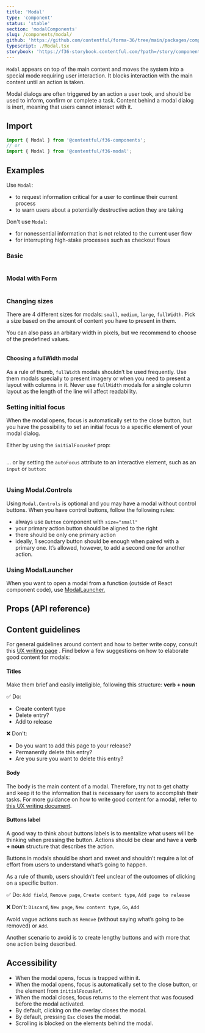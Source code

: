 ```yaml
---
title: 'Modal'
type: 'component'
status: 'stable'
section: 'modalComponents'
slug: /components/modal/
github: 'https://github.com/contentful/forma-36/tree/main/packages/components/modal/src'
typescript: ./Modal.tsx
storybook: 'https://f36-storybook.contentful.com/?path=/story/components-modal--basic'
---
```


`Modal` appears on top of the main content and moves the system into a special mode requiring user interaction. It blocks interaction with the main content until an action is taken.

Modal dialogs are often triggered by an action a user took, and should be used to inform, confirm or complete a task. Content behind a modal dialog is inert, meaning that users cannot interact with it.

## Import

```js static=true
import { Modal } from '@contentful/f36-components';
// or
import { Modal } from '@contentful/f36-modal';
```

## Examples

Use `Modal`:

- to request information critical for a user to continue their current process
- to warn users about a potentially destructive action they are taking

Don't use `Modal`:

- for nonessential information that is not related to the current user flow
- for interrupting high-stake processes such as checkout flows

### Basic

```jsx file=../examples/ModalBasicExample.tsx

```

### Modal with Form

```jsx file=../examples/ModalWithFormExample.tsx

```

### Changing sizes

There are 4 different sizes for modals: `small`, `medium`, `large`, `fullWidth`. Pick a size based on the amount of content you have to present in them.

You can also pass an arbitary width in pixels, but we recommend to choose of the predefined values.

```jsx file=../examples/ModalSizesExample.tsx

```

#### Choosing a fullWidth modal

As a rule of thumb, `fullWidth` modals shouldn’t be used frequently. Use them modals specially to present imagery or when you need to present a layout with columns in it. Never use `fullWidth` modals for a single column layout as the length of the line will affect readability.

### Setting initial focus

When the modal opens, focus is automatically set to the close button, but you have the possibility to set an initial focus to a specific element of your modal dialog.

Either by using the `initialFocusRef` prop:

```jsx file=../examples/ModalInitialFocusRefExample.tsx

```

... or by setting the `autoFocus` attribute to an interactive element, such as an `input` or `button`:

```jsx file=../examples/ModalAutoFocusExample.tsx

```

### Using Modal.Controls

Using `Modal.Controls` is optional and you may have a modal without control buttons. When you have control buttons, follow the following rules:

- always use `Button` component with `size="small"`
- your primary action button should be aligned to the right
- there should be only one primary action
- ideally, 1 secondary button should be enough when paired with a primary one. It’s allowed, however, to add a second one for another action.

### Using ModalLauncher

When you want to open a modal from a function (outside of React component code), use [ModalLauncher.](../components/modal-launcher)

## Props (API reference)

<PropsTable of="Modal" />

## Content guidelines

For general guidelines around content and how to better write copy, consult this [UX writing page](/guidelines/ux-writing-principles) . Find below a few suggestions on how to elaborate good content for modals:

#### Titles

Make them brief and easily inteligible, following this structure: **verb + noun**

✅ Do:

- Create content type
- Delete entry?
- Add to release

❌ Don't:

- Do you want to add this page to your release?
- Permanently delete this entry?
- Are you sure you want to delete this entry?

#### Body

The body is the main content of a modal. Therefore, try not to get chatty and keep it to the information that is necessary for users to accomplish their tasks. For more guidance on how to write good content for a modal, refer to [this UX writing document](/guidelines/ux-writing-principles).

#### Buttons label

A good way to think about buttons labels is to mentalize what users will be thinking when pressing the button. Actions should be clear and have a **verb + noun** structure that describes the action.

Buttons in modals should be short and sweet and shouldn’t require a lot of effort from users to understand what’s going to happen.

As a rule of thumb, users shouldn’t feel unclear of the outcomes of clicking on a specific button.

✅ Do: `Add field`, `Remove page`, `Create content type`, `Add page to release`

❌ Don't: `Discard`, `New page`, `New content type`, `Go`, `Add`

Avoid vague actions such as `Remove` (without saying what’s going to be removed) or `Add`.

Another scenario to avoid is to create lengthy buttons and with more that one action being described.

## Accessibility

- When the modal opens, focus is trapped within it.
- When the modal opens, focus is automatically set to the close button, or the element from `initialFocusRef`.
- When the modal closes, focus returns to the element that was focused before the modal activated.
- By default, clicking on the overlay closes the modal.
- By default, pressing `Esc` closes the modal.
- Scrolling is blocked on the elements behind the modal.
